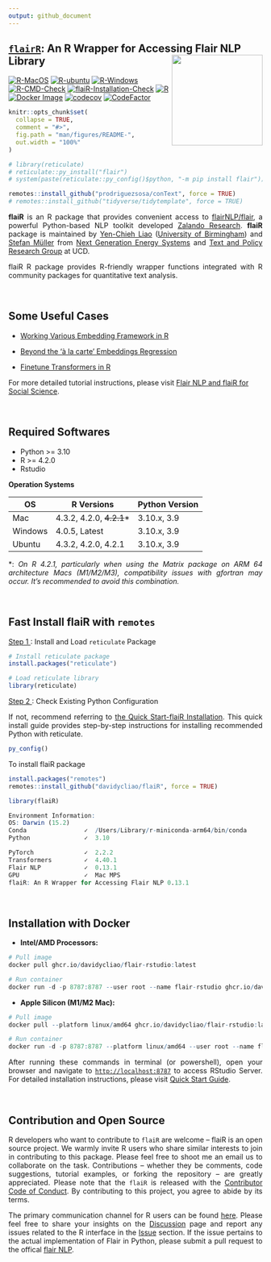 ```yaml
---
output: github_document
---
```


## <u>`flairR`</u>: An R Wrapper for Accessing Flair NLP Library <img src="man/figures/logo.png" align="right" width="180"/>

[![R-MacOS](https://github.com/davidycliao/flaiR/actions/workflows/r_macos.yml/badge.svg)](https://github.com/davidycliao/flaiR/actions/workflows/r_macos.yml)
[![R-ubuntu](https://github.com/davidycliao/flaiR/actions/workflows/r_ubuntu.yaml/badge.svg)](https://github.com/davidycliao/flaiR/actions/workflows/r_ubuntu.yaml)
[![R-Windows](https://github.com/davidycliao/flaiR/actions/workflows/r_window.yml/badge.svg)](https://github.com/davidycliao/flaiR/actions/workflows/r_window.yml)
[![R-CMD-Check](https://github.com/davidycliao/flaiR/actions/workflows/r.yml/badge.svg)](https://github.com/davidycliao/flaiR/actions/workflows/r.yml)
[![flaiR-Installation-Check](https://github.com/davidycliao/flaiR/actions/workflows/R-CMD-check.yml/badge.svg)](https://github.com/davidycliao/flaiR/actions/workflows/R-CMD-check.yml)
[![R](https://img.shields.io/badge/R-package-blue)](https://github.com/davidycliao/flaiR)
[![Docker Image](https://img.shields.io/badge/Docker-ghcr.io-blue?logo=docker)](https://github.com/davidycliao/flaiR/pkgs/container/flair-rstudio)
[![codecov](https://codecov.io/gh/davidycliao/flaiR/graph/badge.svg?token=CPIBIB6L78)](https://codecov.io/gh/davidycliao/flaiR)
[![CodeFactor](https://www.codefactor.io/repository/github/davidycliao/flair/badge)](https://www.codefactor.io/repository/github/davidycliao/flair)

<!-- [![flaiR-Docker](https://github.com/davidycliao/flaiR/actions/workflows/docker-publish.yml/badge.svg)](https://github.com/davidycliao/flaiR/actions/workflows/docker-publish.yml) -->
<!-- <!-- ![ARM64](https://img.shields.io/badge/ARM64-M1|M2-success?logo=arm) --> 
<!-- [![R](https://img.shields.io/badge/R-package-blue)](https://github.com/davidycliao/flaiR) -->
<!-- [![Docker Image](https://img.shields.io/badge/Docker-ghcr.io-blue?logo=docker)](https://github.com/davidycliao/flaiR/pkgs/container/flair) -->

<!-- README.md is generated from README.Rmd. Please edit that file -->

```r
knitr::opts_chunk$set(
  collapse = TRUE,
  comment = "#>",
  fig.path = "man/figures/README-",
  out.width = "100%"
)
```

```r
# library(reticulate)
# reticulate::py_install("flair")
# system(paste(reticulate::py_config()$python, "-m pip install flair"))
```

```r
remotes::install_github("prodriguezsosa/conText", force = TRUE)
# remotes::install_github("tidyverse/tidytemplate", force = TRUE)
```

<div style="text-align: justify">


**flaiR** is an R package that provides convenient access to [flairNLP/flair](https://github.com/flairNLP/flair), a powerful Python-based NLP toolkit developed [Zalando Research](https://engineering.zalando.com/posts/2018/11/zalando-research-releases-flair.html). **flaiR** package is maintained by [Yen-Chieh Liao](https://davidycliao.github.io) ([University of Birmingham](https://www.birmingham.ac.uk/research/centres-institutes/centre-for-artificial-intelligence-in-government)) and [Stefan Müller](https://muellerstefan.net) from [Next Generation Energy Systems](https://www.nexsys-energy.ie) and [Text and Policy Research Group](https://text-and-policy.com) at UCD.

flaiR R package provides R-friendly wrapper functions integrated with R community packages for quantitative text analysis.
 
<!-- Through **flaiR**, R users can easily utilize and combine various word embeddings, train deep learning models, and fine-tune the latest transformer models from Hugging Face, bridging advanced NLP techniques with popular quantitative text analysis toolkits like quanteda in the R environment. -->


<!-- Our team trains and fine-tunes the models with Flair in [our projects](). -->

</div>


<br>



## Some Useful Cases

- [Working Various Embedding Framework in R](https://davidycliao.github.io/flaiR/articles/tutorial.html#embedding)

- [Beyond the 'à la carte' Embeddings Regression](https://davidycliao.github.io/flaiR/articles/tutorial.html#extending-contexts-embedding-regression)

- [Finetune Transformers in R](https://davidycliao.github.io/flaiR/articles/tutorial.html#finetune-transformers)

For more detailed tutorial instructions, please visit [Flair NLP and flaiR for Social Science](https://davidycliao.github.io/flaiR/articles/tutorial.html#introduction).

<br>


## Required Softwares


<div style="text-align: justify">

- Python >= 3.10
- R >= 4.2.0
- Rstudio


__Operation Systems__


| OS      | R Versions                 | Python Version |
|---------|----------------------------|----------------|
| Mac     | 4.3.2, 4.2.0, ~~4.2.1~~*   | 3.10.x, 3.9    |
| Windows | 4.0.5, Latest              | 3.10.x, 3.9    |
| Ubuntu  | 4.3.2, 4.2.0, 4.2.1        | 3.10.x, 3.9    |

*: _On R 4.2.1, particularly when using the Matrix package on ARM 64 architecture Macs (M1/M2/M3), compatibility issues with gfortran may occur. It's recommended to avoid this combination._

<br>

## Fast Install flaiR with `remotes` 

<u>Step 1 </u>:  Install and Load `reticulate` Package

```r
# Install reticulate package
install.packages("reticulate")

# Load reticulate library
library(reticulate)

```
<u>Step 2 </u>: Check Existing Python Configuration

If not, recommend referring to [the Quick Start-flaiR Installation](https://davidycliao.github.io/flaiR/articles/quickstart.html#option-1-fast-install-flair-and-python-with-reticulate). This quick install guide provides step-by-step instructions for installing recommended Python with reticulate.

```r
py_config()
```
 To install flaiR package

```r
install.packages("remotes")
remotes::install_github("davidycliao/flaiR", force = TRUE)
```

```r
library(flaiR)
```

```r
Environment Information:
OS: Darwin (15.2)
Conda                ✓  /Users/Library/r-miniconda-arm64/bin/conda
Python               ✓  3.10

PyTorch              ✓  2.2.2
Transformers         ✓  4.40.1
Flair NLP            ✓  0.13.1
GPU                  ✓  Mac MPS
flaiR: An R Wrapper for Accessing Flair NLP 0.13.1
```

<br>


## Installation with Docker

- __Intel/AMD Processors:__

```r
# Pull image
docker pull ghcr.io/davidycliao/flair-rstudio:latest

# Run container
docker run -d -p 8787:8787 --user root --name flair-rstudio ghcr.io/davidycliao/flair-rstudio:latest
```

- __Apple Silicon (M1/M2 Mac):__

```r
# Pull image
docker pull --platform linux/amd64 ghcr.io/davidycliao/flair-rstudio:latest

# Run container
docker run -d -p 8787:8787 --platform linux/amd64 --user root --name flair-rstudio ghcr.io/davidycliao/flair-rstudio:latest
```


After running these commands in terminal (or powershell), open your browser and navigate to [`http://localhost:8787`](http://localhost:8787) to access RStudio Server.
For detailed installation instructions, please visit [Quick Start Guide](https://davidycliao.github.io/flaiR/articles/quickstart.html#flair-installation).

</div>

<br>


## Contribution and Open Source

<div style="text-align: justify">

R developers who want to contribute to `flaiR` are welcome – flaiR is an open source project. We warmly invite R users who share similar interests to join in contributing to this package. Please feel free to shoot me an email us to collaborate on the task. Contributions – whether they be comments, code suggestions, tutorial examples, or forking the repository – are greatly appreciated. Please note that the `flaiR` is released with the [Contributor Code of Conduct](https://github.com/davidycliao/flaiR/blob/master/CONDUCT.md). By contributing to this project, you agree to abide by its terms. 

The primary communication channel for R users can be found [here](https://github.com/davidycliao/flaiR/discussions). Please feel free to share your insights on the [Discussion](https://github.com/davidycliao/flaiR/discussions) page and report any issues related to the R interface in the [Issue](https://github.com/davidycliao/flaiR/issues) section. If the issue pertains to the actual implementation of Flair in Python, please submit a pull request to the offical [flair NLP](https://github.com/flairnlp/flair). 
</div>


<br>


